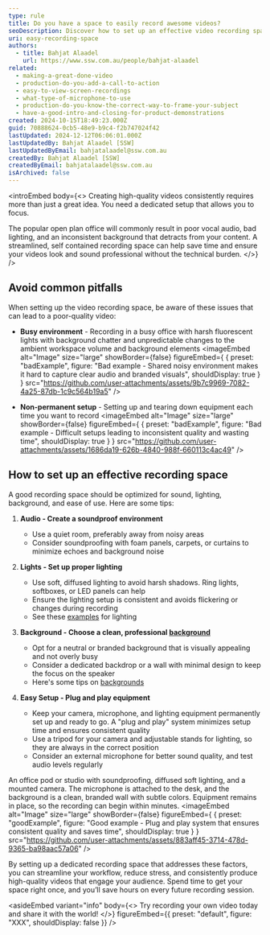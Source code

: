 ```yaml
---
type: rule
title: Do you have a space to easily record awesome videos?
seoDescription: Discover how to set up an effective video recording space that ensures high-quality output, saves time, and avoids common pitfalls like noise, poor lighting, and cluttered backgrounds.
uri: easy-recording-space
authors:
  - title: Bahjat Alaadel
    url: https://www.ssw.com.au/people/bahjat-alaadel
related:
  - making-a-great-done-video
  - production-do-you-add-a-call-to-action
  - easy-to-view-screen-recordings
  - what-type-of-microphone-to-use
  - production-do-you-know-the-correct-way-to-frame-your-subject
  - have-a-good-intro-and-closing-for-product-demonstrations
created: 2024-10-15T18:49:23.000Z
guid: 70888624-0cb5-48e9-b9c4-f2b747024f42
lastUpdated: 2024-12-12T06:06:01.000Z
lastUpdatedBy: Bahjat Alaadel [SSW]
lastUpdatedByEmail: bahjatalaadel@ssw.com.au
createdBy: Bahjat Alaadel [SSW]
createdByEmail: bahjatalaadel@ssw.com.au
isArchived: false
---
```

<introEmbed
  body={<>
Creating high-quality videos consistently requires more than just a great idea. You need a dedicated setup that allows you to focus.

The popular open plan office will commonly result in poor vocal audio, bad lighting, and an inconsistent background that detracts from your content. A streamlined, self contained recording space can help save time and ensure your videos look and sound professional without the technical burden.
  </>}
/>
## Avoid common pitfalls

When setting up the video recording space, be aware of these issues that can lead to a poor-quality video:

* **Busy environment** - Recording in a busy office with harsh fluorescent lights with background chatter and unpredictable changes to the ambient workspace volume and background elements
<imageEmbed
  alt="Image"
  size="large"
  showBorder={false}
  figureEmbed={ {
    preset: "badExample",
    figure: "Bad example - Shared noisy environment makes it hard to capture clear audio and branded visuals",
    shouldDisplay: true
  } }
  src="https://github.com/user-attachments/assets/9b7c9969-7082-4a25-87db-1c9c564b19a5"
/>

* **Non-permanent setup** - Setting up and tearing down equipment each time you want to record
<imageEmbed
  alt="Image"
  size="large"
  showBorder={false}
  figureEmbed={ {
    preset: "badExample",
    figure: "Bad example - Difficult setups leading to inconsistent quality and wasting time",
    shouldDisplay: true
  } }
  src="https://github.com/user-attachments/assets/1686da19-626b-4840-988f-660113c4ac49"
/>

## How to set up an effective recording space

A good recording space should be optimized for sound, lighting, background, and ease of use. Here are some tips:

1. **Audio - Create a soundproof environment**
   * Use a quiet room, preferably away from noisy areas
   * Consider soundproofing with foam panels, carpets, or curtains to minimize echoes and background noise

2. **Lights - Set up proper lighting**
   * Use soft, diffused lighting to avoid harsh shadows. Ring lights, softboxes, or LED panels can help
   * Ensure the lighting setup is consistent and avoids flickering or changes during recording
   * See these [examples](/have-good-lighting-on-your-home-office) for lighting

3. **Background - Choose a clean, professional [background](/unique-office-backgrounds)**
   * Opt for a neutral or branded background that is visually appealing and not overly busy
   * Consider a dedicated backdrop or a wall with minimal design to keep the focus on the speaker
   * Here's some tips on [backgrounds](/video-background)

4. **Easy Setup - Plug and play equipment**
   * Keep your camera, microphone, and lighting equipment permanently set up and ready to go. A "plug and play" system minimizes setup time and ensures consistent quality
   * Use a tripod for your camera and adjustable stands for lighting, so they are always in the correct position
   * Consider an external microphone for better sound quality, and test audio levels regularly

An office pod or studio with soundproofing, diffused soft lighting, and a mounted camera. The microphone is attached to the desk, and the background is a clean, branded wall with subtle colors. Equipment remains in place, so the recording can begin within minutes.
<imageEmbed
  alt="Image"
  size="large"
  showBorder={false}
  figureEmbed={ {
    preset: "goodExample",
    figure: "Good example - Plug and play system that ensures consistent quality and saves time",
    shouldDisplay: true
  } }
  src="https://github.com/user-attachments/assets/883aff45-3714-478d-9365-ba98aac57a06"
/>

By setting up a dedicated recording space that addresses these factors, you can streamline your workflow, reduce stress, and consistently produce high-quality videos that engage your audience. Spend time to get your space right once, and you’ll save hours on every future recording session.

<asideEmbed
  variant="info"
  body={<>
    Try recording your own video today and share it with the world!
  </>}
  figureEmbed={{
    preset: "default",
    figure: "XXX",
    shouldDisplay: false
  }}
/>
